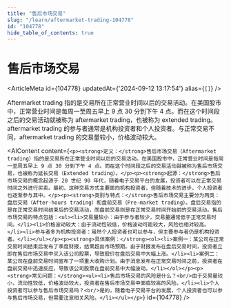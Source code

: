 ```yaml
---
title: "售后市场交易"
slug: "/learn/aftermarket-trading-104778"
id: "104778"
hide_table_of_contents: true
---
```



# 售后市场交易

<ArticleMeta id={104778} updatedAt={'2024-09-12 13:17:54'} alias={`[]`} />
<div className='border-solid border-b border-t-0 my-4 border-[var(--ifm-color-gray-300)]' />

Aftermarket trading 指的是交易所在正常营业时间以后的交易活动。在美国股市中，正常营业时间是每周一至周五早上 9 点 30 分到下午 4 点。而在这个时间段之后的交易活动就被称为 aftermarket trading，也被称为 extended trading。aftermarket trading 的参与者通常是机构投资者和个人投资者。与正常交易不同，aftermarket trading 的交易量较小，价格波动较大。

<AIContent content={`<p><strong>定义：</strong>售后市场交易（Aftermarket trading）指的是交易所在正常营业时间以后的交易活动。在美国股市中，正常营业时间是每周一至周五早上 9 点 30 分到下午 4 点。而在这个时间段之后的交易活动就被称为售后市场交易，也被称为延长交易（Extended trading）。</p><p><strong>起源：</strong>售后市场交易的概念起源于 20 世纪 90 年代，随着电子交易平台的发展，投资者可以在正常交易时间之外进行买卖。最初，这种交易方式主要面向机构投资者，但随着技术的进步，个人投资者也逐渐参与其中。</p><p><strong>类别与特点：</strong>售后市场交易主要分为两类：盘后交易（After-hours trading）和盘前交易（Pre-market trading）。盘后交易指的是在正常交易时间结束后的交易活动，而盘前交易则是在正常交易时间开始前的交易活动。售后市场交易的特点包括：<ul><li>交易量较小：由于参与者较少，交易量通常低于正常交易时间。</li><li>价格波动较大：由于流动性较低，价格波动可能较大，风险也相对较高。</li><li>参与者多为机构投资者：虽然个人投资者也可以参与，但主要参与者仍是机构投资者。</li></ul></p><p><strong>具体案例：</strong><ol><li>案例一：某公司在正常交易时间结束后发布了季度财报，结果超出市场预期。由于财报发布在盘后交易时间，投资者立即在售后市场交易中买入该公司股票，导致股价在盘后交易中大幅上涨。</li><li>案例二：某公司在盘前交易时间宣布了一项重大收购计划。由于消息发布在正常交易时间之前，投资者在盘前交易中迅速反应，导致该公司股票在盘前交易中大幅波动。</li></ol></p><p><strong>常见问题：</strong><ul><li>售后市场交易的风险是什么？<br/>由于交易量较小，流动性较低，价格波动较大，投资者在售后市场交易中面临较高的风险。</li><li>个人投资者可以参与售后市场交易吗？<br/>是的，随着电子交易平台的发展，个人投资者也可以参与售后市场交易，但需要注意相关风险。</li></ul></p>`} id={104778} />
